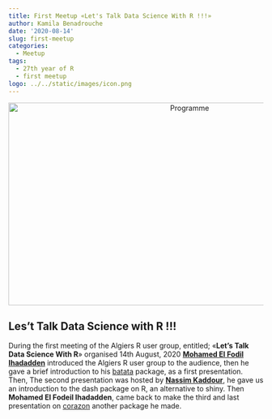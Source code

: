 ```yaml
---
title: First Meetup «Let's Talk Data Science With R !!!»
author: Kamila Benadrouche
date: '2020-08-14'
slug: first-meetup
categories:
  - Meetup
tags:
  - 27th year of R
  - first meetup
logo: ../../static/images/icon.png
---
```



<center>
    <img src="../../../../images/program.jpeg" alt="Programme" style="width:700px;height:400px;">
</center>


## Les't Talk Data Science with R !!!

  During the first meeting of the Algiers R user group, entitled; «**Let's Talk Data Science With R**» organised 14th August, 2020 [**Mohamed El Fodil Ihadadden**](https://twitter.com/moh_fodil) introduced the Algiers R user group to the audience, then he gave a brief introduction to his [batata](https://github.com/feddelegrand7/batata) package, as a first presentation.
Then, The second presentation was hosted by [**Nassim Kaddour**](https://twitter.com/nssmmn), he gave us an introduction to the dash package on R, an alternative to shiny.
Then **Mohamed El Fodeil Ihadadden**, came back to make the third and last presentation on [corazon](https://github.com/feddelegrand7/corazon) another package he made.



